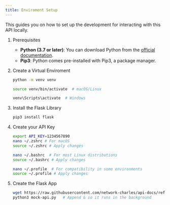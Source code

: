 ```yaml
---
title: Enviroment Setup
---
```


This guides you on how to set up the development for interacting with this API
locally.


<Steps>

1. Prerequisites

   - **Python (3.7 or later)**: You can download Python from the [official documentation](https://www.python.org/downloads/).
   - **Pip3**: Python comes pre-installed with Pip3, a package manager.

2. Create a Virtual Enviroment

   ```bash
   python -m venv venv

   source venv/bin/activate  # macOS/Linux

   venv\Scripts\activate  # Windows
   ```

3. Install the Flask Library

   ```python
   pip3 install flask
   ```

4. Create your API Key

   ```bash
   export API_KEY=1234567890
   nano ~/.zshrc # For macOS
   source ~/.zshrc # Apply changes

   nano ~/.bashrc  # For most Linux distributions
   source ~/.bashrc # Apply changes

   nano ~/.profile  # For compatibility in some environments
   source ~/.profile # Apply changes
   ```

5. Create the Flask App

   ```bash
   wget https://raw.githubusercontent.com/network-charles/api-docs/refs/heads/main/src/content/docs/getting-started/mock-api.py
   python3 mock-api.py   # Append & so it runs in the background
   ```

</Steps>
